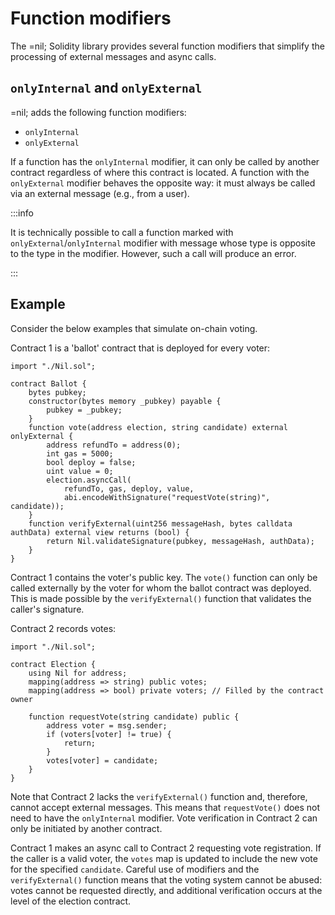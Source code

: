 # Function modifiers

The =nil; Solidity library provides several function modifiers that simplify the processing of external messages and async calls.


## `onlyInternal` and `onlyExternal`

=nil; adds the following function modifiers:

* `onlyInternal`
* `onlyExternal`

If a function has the `onlyInternal` modifier, it can only be called by another contract regardless of where this contract is located. A function with the `onlyExternal` modifier behaves the opposite way: it must always be called via an external message (e.g., from a user).

:::info

It is technically possible to call a function marked with `onlyExternal`/`onlyInternal` modifier with message whose type is opposite to the type in the modifier. However, such a call will produce an error.

:::

## Example

Consider the below examples that simulate on-chain voting.

Contract 1 is a 'ballot' contract that is deployed for every voter:

```solidity showLineNumbers
import "./Nil.sol";

contract Ballot {
    bytes pubkey;
    constructor(bytes memory _pubkey) payable {
        pubkey = _pubkey;
    }
    function vote(address election, string candidate) external onlyExternal {
        address refundTo = address(0);
        int gas = 5000;
        bool deploy = false;
        uint value = 0;
        election.asyncCall(
            refundTo, gas, deploy, value,
            abi.encodeWithSignature("requestVote(string)", candidate));
    }
    function verifyExternal(uint256 messageHash, bytes calldata authData) external view returns (bool) {
        return Nil.validateSignature(pubkey, messageHash, authData);
    }
}
```

Contract 1 contains the voter's public key. The `vote()` function can only be called externally by the voter for whom the ballot contract was deployed. This is made possible by the `verifyExternal()` function that validates the caller's signature.

Contract 2 records votes:

```solidity showLineNumbers
import "./Nil.sol";

contract Election {
    using Nil for address; 
    mapping(address => string) public votes;
    mapping(address => bool) private voters; // Filled by the contract owner

    function requestVote(string candidate) public {
        address voter = msg.sender;
        if (voters[voter] != true) {
            return;
        }
        votes[voter] = candidate;
    }
}
```

Note that Contract 2 lacks the `verifyExternal()` function and, therefore, cannot accept external messages. This means that `requestVote()` does not need to have the `onlyInternal` modifier. Vote verification in Contract 2 can only be initiated by another contract.

Contract 1 makes an async call to Contract 2 requesting vote registration. If the caller is a valid voter, the `votes` map is updated to include the new vote for the specified `candidate`. Careful use of modifiers and the `verifyExternal()` function means that the voting system cannot be abused: votes cannot be requested directly, and additional verification occurs at the level of the election contract.

